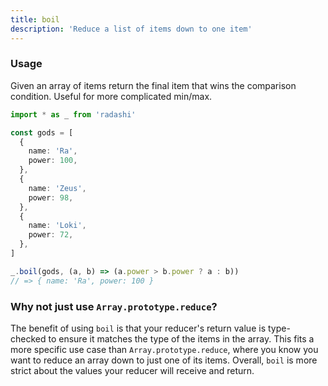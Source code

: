 ```yaml
---
title: boil
description: 'Reduce a list of items down to one item'
---
```


### Usage

Given an array of items return the final item that wins the comparison condition. Useful for more complicated min/max.

```ts
import * as _ from 'radashi'

const gods = [
  {
    name: 'Ra',
    power: 100,
  },
  {
    name: 'Zeus',
    power: 98,
  },
  {
    name: 'Loki',
    power: 72,
  },
]

_.boil(gods, (a, b) => (a.power > b.power ? a : b))
// => { name: 'Ra', power: 100 }
```

### Why not just use `Array.prototype.reduce`?

The benefit of using `boil` is that your reducer's return value is type-checked to ensure it matches the type of the items in the array. This fits a more specific use case than `Array.prototype.reduce`, where you know you want to reduce an array down to just one of its items. Overall, `boil` is more strict about the values your reducer will receive and return.
